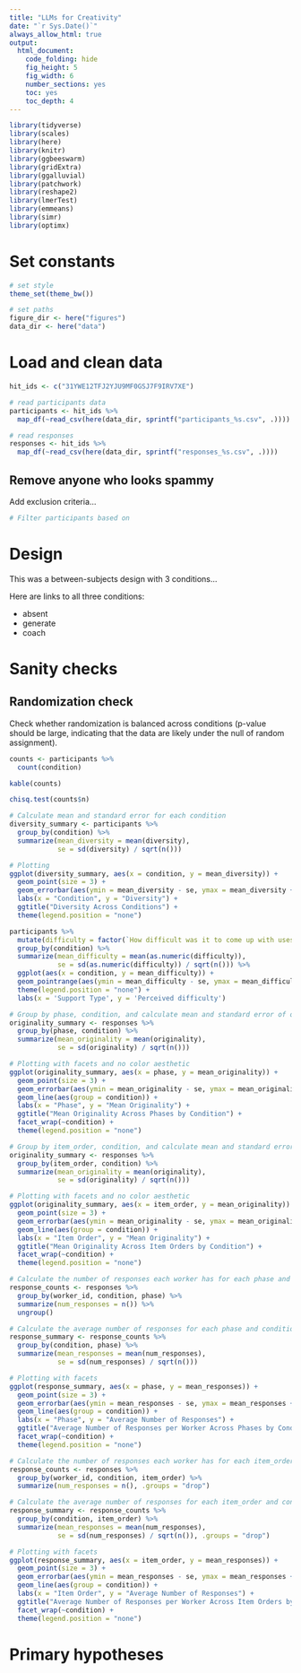 ```yaml
---
title: "LLMs for Creativity"
date: "`r Sys.Date()`"
always_allow_html: true
output:
  html_document:
    code_folding: hide
    fig_height: 5
    fig_width: 6
    number_sections: yes
    toc: yes
    toc_depth: 4
---
```


```r
library(tidyverse)
library(scales)
library(here)
library(knitr)
library(ggbeeswarm)
library(gridExtra)
library(ggalluvial)
library(patchwork)
library(reshape2)
library(lmerTest)
library(emmeans)
library(simr)
library(optimx)
```

# Set constants
```r
# set style
theme_set(theme_bw())

# set paths
figure_dir <- here("figures")
data_dir <- here("data")
```

# Load and clean data

```r
hit_ids <- c("31YWE12TFJ2YJU9MF0GSJ7F9IRV7XE")

# read participants data
participants <- hit_ids %>%
  map_df(~read_csv(here(data_dir, sprintf("participants_%s.csv", .))))

# read responses
responses <- hit_ids %>%
  map_df(~read_csv(here(data_dir, sprintf("responses_%s.csv", .))))

```
## Remove anyone who looks spammy

Add exclusion criteria...

```r
# Filter participants based on 

```

# Design

This was a between-subjects design with 3 conditions...

Here are links to all three conditions:

* absent
* generate
* coach

# Sanity checks
## Randomization check

Check whether randomization is balanced across conditions (p-value should be large, indicating that the data are likely under the null of random assignment).

```r
counts <- participants %>%
  count(condition)

kable(counts)

chisq.test(counts$n)

```
```r
# Calculate mean and standard error for each condition
diversity_summary <- participants %>%
  group_by(condition) %>%
  summarize(mean_diversity = mean(diversity),
            se = sd(diversity) / sqrt(n()))

# Plotting
ggplot(diversity_summary, aes(x = condition, y = mean_diversity)) +
  geom_point(size = 3) +
  geom_errorbar(aes(ymin = mean_diversity - se, ymax = mean_diversity + se), width = 0.2) +
  labs(x = "Condition", y = "Diversity") +
  ggtitle("Diversity Across Conditions") +
  theme(legend.position = "none")
```


```r
participants %>%
  mutate(difficulty = factor(`How difficult was it to come up with uses for the last object?`, levels = c("Very easy", "Somewhat easy", "Somewhat difficult", "Very difficult"))) %>%
  group_by(condition) %>%
  summarize(mean_difficulty = mean(as.numeric(difficulty)),
            se = sd(as.numeric(difficulty)) / sqrt(n())) %>%
  ggplot(aes(x = condition, y = mean_difficulty)) +
  geom_pointrange(aes(ymin = mean_difficulty - se, ymax = mean_difficulty + se)) +
  theme(legend.position = "none") +
  labs(x = 'Support Type', y = 'Perceived difficulty')
```


```r
# Group by phase, condition, and calculate mean and standard error of originality
originality_summary <- responses %>%
  group_by(phase, condition) %>%
  summarize(mean_originality = mean(originality),
            se = sd(originality) / sqrt(n()))

# Plotting with facets and no color aesthetic
ggplot(originality_summary, aes(x = phase, y = mean_originality)) +
  geom_point(size = 3) +
  geom_errorbar(aes(ymin = mean_originality - se, ymax = mean_originality + se), width = 0.2) +
  geom_line(aes(group = condition)) +
  labs(x = "Phase", y = "Mean Originality") +
  ggtitle("Mean Originality Across Phases by Condition") +
  facet_wrap(~condition) +
  theme(legend.position = "none")
```


```r
# Group by item_order, condition, and calculate mean and standard error of originality
originality_summary <- responses %>%
  group_by(item_order, condition) %>%
  summarize(mean_originality = mean(originality),
            se = sd(originality) / sqrt(n()))

# Plotting with facets and no color aesthetic
ggplot(originality_summary, aes(x = item_order, y = mean_originality)) +
  geom_point(size = 3) +
  geom_errorbar(aes(ymin = mean_originality - se, ymax = mean_originality + se), width = 0.2) +
  geom_line(aes(group = condition)) +
  labs(x = "Item Order", y = "Mean Originality") +
  ggtitle("Mean Originality Across Item Orders by Condition") +
  facet_wrap(~condition) +
  theme(legend.position = "none")
```


```r
# Calculate the number of responses each worker has for each phase and condition
response_counts <- responses %>%
  group_by(worker_id, condition, phase) %>%
  summarize(num_responses = n()) %>%
  ungroup()

# Calculate the average number of responses for each phase and condition, along with standard error
response_summary <- response_counts %>%
  group_by(condition, phase) %>%
  summarize(mean_responses = mean(num_responses),
            se = sd(num_responses) / sqrt(n()))

# Plotting with facets
ggplot(response_summary, aes(x = phase, y = mean_responses)) +
  geom_point(size = 3) +
  geom_errorbar(aes(ymin = mean_responses - se, ymax = mean_responses + se), width = 0.2) +
  geom_line(aes(group = condition)) +
  labs(x = "Phase", y = "Average Number of Responses") +
  ggtitle("Average Number of Responses per Worker Across Phases by Condition") +
  facet_wrap(~condition) +
  theme(legend.position = "none")
```


```r
# Calculate the number of responses each worker has for each item_order and condition
response_counts <- responses %>%
  group_by(worker_id, condition, item_order) %>%
  summarize(num_responses = n(), .groups = "drop")

# Calculate the average number of responses for each item_order and condition, along with standard error
response_summary <- response_counts %>%
  group_by(condition, item_order) %>%
  summarize(mean_responses = mean(num_responses),
            se = sd(num_responses) / sqrt(n()), .groups = "drop")

# Plotting with facets
ggplot(response_summary, aes(x = item_order, y = mean_responses)) +
  geom_point(size = 3) +
  geom_errorbar(aes(ymin = mean_responses - se, ymax = mean_responses + se), width = 0.2) +
  geom_line(aes(group = condition)) +
  labs(x = "Item Order", y = "Average Number of Responses") +
  ggtitle("Average Number of Responses per Worker Across Item Orders by Condition") +
  facet_wrap(~condition) +
  theme(legend.position = "none")
```

# Primary hypotheses


